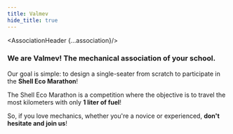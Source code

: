 ```yaml
---
title: Valmev
hide_title: true
---
```





<AssociationHeader {...association}/>

### **We are Valmev!** The mechanical association of your school.

Our goal is simple: to design a single-seater from scratch to participate in the **Shell Eco Marathon**!

The Shell Eco Marathon is a competition where the objective is to travel the most kilometers with only **1 liter of fuel**!

So, if you love mechanics, whether you're a novice or experienced, **don't hesitate and join us**!